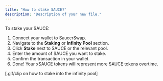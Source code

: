 ```yaml
---
title: "How to stake SAUCE?"
description: "Description of your new file."
---
```


To stake your SAUCE:

1. Connect your wallet to SaucerSwap.
2. Navigate to the **Staking** or **Infinity Pool** section.
3. Click **Stake** next to SAUCE or the relevant pool.
4. Enter the amount of SAUCE you want to stake.
5. Confirm the transaction in your wallet.
6. Done\! Your xSAUCE tokens will represent more SAUCE tokens overtime. 

[.gif/clip on how to stake into the infinity pool]